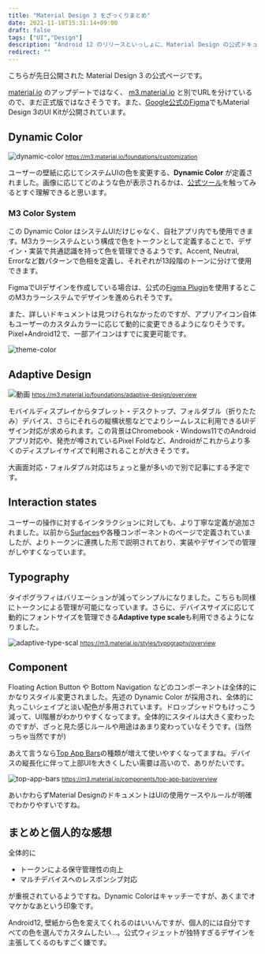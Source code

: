 ```yaml
---
title: "Material Design 3 をざっくりまとめ"
date: 2021-11-18T15:31:14+09:00
draft: false
tags: ["UI","Design"]
description: "Android 12 のリリースといっしょに、Material Design の公式ドキュメントも大きくアップデートされました（通称M3）。ひととおり目を通したので要所を簡単にまとめて紹介します。ある程度従来のMaterial Designを知っている前提です。"
redirect: ""
---
```



こちらが先日公開された Material Design 3 の公式ページです。

<EmbedCard
    url="https://m3.material.io/"
    img="https://lh3.googleusercontent.com/ycLf6lYhnFiUyNNo0VANuWxgsYMbx3lyrkbiXib9DJEKjfJhXDQcyQZeJsm-sxl4T8SsSez5zFOYAzlsNpCWAkzAKf6ZNfPKFMDOUW5Leiv8unhgjg"
    title="Material Design 3"
    site="m3.material.io" />

[material.io](https://material.io/) のアップデートではなく、 [m3.material.io](https://m3.material.io/) と別でURLを分けているので、まだ正式版ではなさそうです。また、[Google公式のFigma](https://www.figma.com/@materialdesign)でもMaterial Design 3のUI Kitが公開されています。



## Dynamic Color

![dynamic-color](./dynamic-color.gif)
<small>https://m3.material.io/foundations/customization</small>

ユーザーの壁紙に応じてシステムUIの色を変更する、**Dynamic Color** が定義されました。画像に応じてどのような色が表示されるかは、[公式ツール](https://material-foundation.github.io/material-theme-builder/)を触ってみるとすぐ理解できると思います。

### M3 Color System
この Dynamic Color はシステムUIだけじゃなく、自社アプリ内でも使用できます。M3カラーシステムという構成で色をトークンとして定義することで、デザイン・実装で共通認識を持って色を管理できるようです。Accent, Neutral, Errorなど数パターンで色相を定義し、それぞれが13段階のトーンに分けて使用できます。

FigmaでUIデザインを作成している場合は、公式の[Figma Plugin](https://www.figma.com/community/plugin/1034969338659738588)を使用するとこのM3カラーシステムでデザインを進められそうです。

また、詳しいドキュメントは見つけられなかったのですが、アプリアイコン自体もユーザーのカスタムカラーに応じて動的に変更できるようになりそうです。Pixel+Android12で、一部アイコンはすでに変更可能です。

![theme-color](./theme-color.png)

## Adaptive Design

![動画](./adaptive.webp)
<small>https://m3.material.io/foundations/adaptive-design/overview</small>

モバイルディスプレイからタブレット・デスクトップ、フォルダブル（折りたたみ）デバイス、さらにそれらの縦横状態などでよりシームレスに利用できるUIデザイン対応が求められます。この背景はChromebook・Windows11でのAndroidアプリ対応や、発売が噂されているPixel Foldなど、Androidがこれからより多くのディスプレイサイズで利用されることが大きそうです。

大画面対応・フォルダブル対応はちょっと量が多いので別で記事にする予定です。

## Interaction states

<EmbedCard
    url="https://m3.material.io/foundations/interaction-states"
    img="https://lh3.googleusercontent.com/Ys3RRncgsuJT5SYNr5hJEUi1gq-ME_htiTHQfP_5vyzrOOWwVo7NJvwiGlpQ8DUBobilt6vpPsKFJ72sz7ET_Ycm5TX2LBsWOF6xvWHgKloYxoR6uQ"
    title="Interaction states – Material Design 3"
    site="m3.material.io" />

ユーザーの操作に対するインタラクションに対しても、より丁寧な定義が追加されました。以前から[Surfaces](https://material.io/design/environment/surfaces.html)や各種コンポーネントのページで定義されていましたが、よりトークンに連携した形で説明されており、実装やデザインでの管理がしやすくなっています。

## Typography
タイポグラフィはバリエーションが減ってシンプルになりました。こちらも同様にトークンによる管理が可能になっています。さらに、デバイスサイズに応じて動的にフォントサイズを管理できる<b>Adaptive type scale</b>も利用できるようになりました。

![adaptive-type-scal](./adaptive-type-scal.png)
<small>https://m3.material.io/styles/typography/overview</small>



## Component
Floating Action Button や Bottom Navigation などのコンポーネントは全体的にかなりスタイル変更されました。先述の Dynamic Color が採用され、全体的に丸っこいシェイプと淡い配色が多用されています。ドロップシャドウもけっこう減って、UI階層がわかりやすくなってます。全体的にスタイルは大きく変わったのですが、ざっと見た感じルールや用途はあまり変わっていなそうです。(当然っちゃ当然ですが)

あえて言うなら[Top App Bars](https://m3.material.io/components/top-app-bar/overview)の種類が増えて使いやすくなってますね。デバイスの縦長化に伴って上部UIを大きくしたい需要は高いので、ありがたいです。

![top-app-bars](./top-app-bars.png)
<small>https://m3.material.io/components/top-app-bar/overview</small>

あいかわらずMaterial DesignのドキュメントはUIの使用ケースやルールが明確でわかりやすいですね。


## まとめと個人的な感想
全体的に

* トークンによる保守管理性の向上
* マルチデバイスへのレスポンシブ対応

が重視されているようですね。Dynamic Colorはキャッチーですが、あくまでオマケかなあという印象です。

Android12, 壁紙から色を変えてくれるのはいいんですが、個人的には自分ですべての色を選んでカスタムしたい...。公式ウィジェットが独特すぎるデザインを主張してくるのもすごく嫌です。
